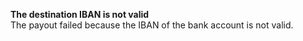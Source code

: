   
<Card title="130009" >  

 **The destination IBAN is not valid**  
 The payout failed because the IBAN of the bank account is not valid.  

</Card>